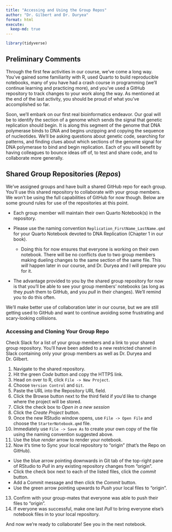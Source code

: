 ```yaml
---
title: "Accessing and Using the Group Repos"
author: "Dr. Gilbert and Dr. Duryea"
format: html
execute:
  keep-md: true
---
```


```r
library(tidyverse)
```

## Preliminary Comments

Through the first few activities in our course, we've come a long way. You've gained some familiarity with R, used Quarto to build reproducible notebooks, many of you have had a crash course in programming (we'll continue learning and practicing more), and you've used a GitHub repository to track changes to your work along the way. As mentioned at the end of the last activity, you should be proud of what you've accomplished so far.

Soon, we'll embark on our first real bioinformatics endeavor. Our goal will be to identify the section of a genome which sends the signal that genetic replication should begin. It is along this segment of the genome that DNA polymerase binds to DNA and begins unzipping and copying the sequence of nucleotides. We'll be asking questions about genetic code, searching for patterns, and finding clues about which sections of the genome signal for DNA polymerase to bind and begin replication. Each of you will benefit by having colleagues to bounce ideas off of, to test and share code, and to collaborate more generally. 

## Shared Group Repositories (*Repos*)

We've assigned groups and have built a shared GitHub repo for each group. You'll use this shared repository to collaborate with your group members. We won't be using the full capabilities of GitHub for now though. Below are some ground rules for use of the repositories at this point. 

+ Each group member will maintain their own Quarto Notebook(s) in the repository.
+ Please use the naming convention `Replication_FirstName_LastName.qmd` for your Quarto Notebook devoted to DNA Replication (Chapter 1 in our book).

  + Doing this for now ensures that everyone is working on their own notebook. There will be no conflicts due to two group members making dueling changes to the same section of the same file. This *will* happen later in our course, and Dr. Duryea and I will prepare you for it.

+ The advantage provided to you by the shared group repository for now is that you'll be able to see your group members' notebooks (as long as they *push* them to GitHub, and you *pull* in their changes). We'll remind you to do this often.

We'll make better use of collaboration later in our course, but we are still getting used to GitHub and want to continue avoiding some frustrating and scary-looking collisions.

### Accessing and Cloning Your Group Repo

Check Slack for a list of your group members and a link to your shared group repository. You'll have been added to a new restricted channel in Slack containing only your group members as well as Dr. Duryea and Dr. Gilbert.

1. Navigate to the shared repository. 
2. Hit the green *Code* button and copy the HTTPS link.
3. Head on over to R, click `File -> New Project`.
4. Choose `Version Control` and `Git`.
5. Paste the URL into the Repository URL field.
6. Click the Browse button next to the third field if you'd like to change where the project will be stored.
7. Click the check box to *Open in a new session*
8. Click the *Create Project* button.
9. Once the new RStudio window opens, use `File -> Open File` and choose the `StarterNotebook.qmd` file.
10. Immediately use `File -> Save As` to create your own copy of the file using the naming convention suggested above.
11. Use the blue *render* arrow to render your notebook.
12. Now it's time to Sync your local repository to "origin" (that's the Repo on GitHub).

  + Use the blue arrow pointing downwards in Git tab of the top-right pane of RStudio to *Pull* in any existing repository changes from "origin".
  + Click the check box next to each of the listed files, click the *commit* button.
  + Add a Commit message and then click the *Commit* button.
  + Use the green arrow pointing upwards to *Push* your local files to "origin". 

13. Confirm with your group-mates that everyone was able to push their files to "origin".
14. If everyone was successful, make one last *Pull* to bring everyone else's notebook files in to your local repository.

And now we're ready to collaborate! See you in the next notebook.